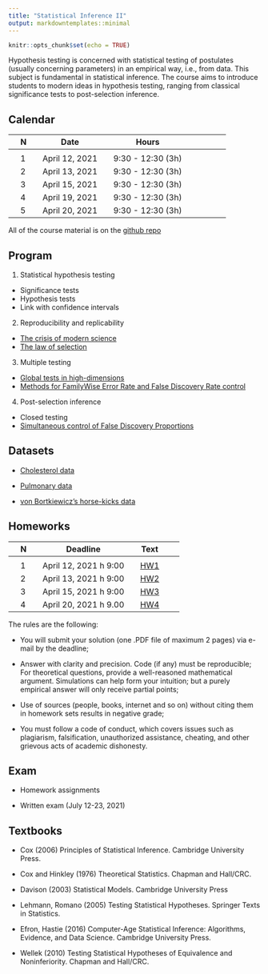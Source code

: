 ```yaml
---
title: "Statistical Inference II"
output: markdowntemplates::minimal
---
```


```r
knitr::opts_chunk$set(echo = TRUE)
```

Hypothesis testing is concerned with statistical testing of postulates (usually concerning parameters) in an empirical way, i.e., from data. 
This subject is fundamental in statistical inference. The course aims to introduce students to modern ideas in hypothesis testing, ranging from classical significance tests to post-selection inference.


## Calendar

|| N || Date || Hours || 
|-|-|-|-|-|-|-|-|-|-|-|
||  || ||  ||  || ||
|| 1 || April 12, 2021 || 9:30 - 12:30 (3h) ||
|| 2 || April 13, 2021 || 9:30 - 12:30 (3h) ||
|| 3 || April 15, 2021 || 9:30 - 12:30 (3h) ||
|| 4 || April 19, 2021 || 9:30 - 12:30 (3h) ||
|| 5 || April 20, 2021 || 9:30 - 12:30 (3h) ||


All of the course material is on the 
[github repo](https://github.com/aldosolari/SI2)


<!-- ## Program and resources -->

## Program

1. Statistical hypothesis testing

- Significance tests
- Hypothesis tests
- Link with confidence intervals

2. Reproducibility and replicability

- [The crisis of modern science](docs/slide/2_crisis.pdf)
- [The law of selection](docs/slide/3_lawsel.pdf)

3. Multiple testing

- [Global tests in high-dimensions](docs/slide/4_glob.pdf)
- [Methods for FamilyWise Error Rate and False Discovery Rate control](docs/slide/5_mt.pdf)

4. Post-selection inference

- Closed testing
- [Simultaneous control of False Discovery Proportions](docs/slide/6_FDP.pdf)


## Datasets

* [Cholesterol data](docs/data/cholesterol.html)

* [Pulmonary data](docs/data/pulmonary.html)

* [von Bortkiewicz’s horse-kicks data](docs/data/vanBort.html)

## Homeworks

|| N  || Deadline || Text ||
|-|-|-|-|-|-|-|-|
||  || ||  ||  || ||
|| 1 ||  April 12, 2021 h 9:00 || [HW1](docs/hw/hw1.html) ||
|| 2 ||  April 13, 2021 h 9:00|| [HW2](docs/hw/hw2.html) ||
|| 3 ||  April 15, 2021 h 9:00 || [HW3](docs/hw/hw3.html) ||
|| 4 || April 20, 2021 h 9.00 || [HW4](docs/hw/hw4.html) ||


The rules are the following:

* You will submit your solution (one .PDF file of maximum 2 pages) via e-mail by the deadline; 

* Answer with clarity and precision. Code (if any) must be reproducible; For theoretical questions, provide a well-reasoned mathematical argument. Simulations can help form your intuition; but a purely empirical answer will only receive partial points;

* Use of sources (people, books, internet and so on) without citing them in homework sets results in negative grade;

* You must follow a code of conduct, which covers issues such as plagiarism, falsification, unauthorized assistance, cheating, and other grievous acts of academic dishonesty.


## Exam

* Homework assignments

* Written exam (July 12-23, 2021)


## Textbooks

* Cox (2006) Principles of Statistical Inference. Cambridge University Press.

* Cox and Hinkley (1976) Theoretical Statistics. Chapman and Hall/CRC.

* Davison (2003) Statistical Models. Cambridge University Press

* Lehmann, Romano (2005) Testing Statistical Hypotheses. Springer Texts in Statistics.

* Efron, Hastie (2016) Computer-Age Statistical Inference: Algorithms, Evidence, and Data Science. Cambridge University Press.

* Wellek (2010) Testing Statistical Hypotheses of Equivalence and Noninferiority. Chapman and Hall/CRC.


<!-- ## Acknowledgements  -->

<!-- Much of the course content was inspired by the following courses: -->

<!-- * [Theory of Statistics](https://statweb.stanford.edu/~candes/teaching/stats300c/) by Prof. Emmanuel Candès -->

<!-- * [Statistical methods for reproducibility](https://www.stat.cmu.edu/~aramdas/reproducibility19/r19.html) by Prof. Aaditya Ramdas -->

<!-- and on a number of other sources. -->


<!-- ## Disclaimer -->

<!-- The course material contains images obtained by routine Google Images searches. Some of these images may perhaps be copyright. They are included here for -->
<!-- educational noncommercial purposes and are considered to be covered by the doctrine -->
<!-- of Fair Use. In any event they are easily available from Google Images. It's not -->
<!-- feasible to give full scholarly credit to the creators of these images. We hope they can -->
<!-- be satisfied with the positive role they are playing in the educational process. -->

